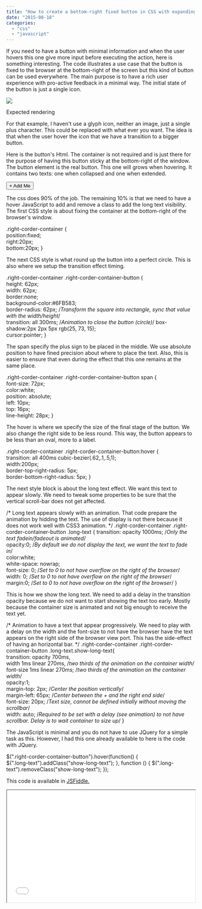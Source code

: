 ```yaml
---
title: "How to create a bottom-right fixed button in CSS with expanding hover animation"
date: "2015-08-18"
categories: 
  - "css"
  - "javascript"
---
```


If you need to have a button with minimal information and when the user hovers this one give more input before executing the action, here is something interesting. The code illustrates a use case that the button is fixed to the browser at the bottom-right of the screen but this kind of button can be used everywhere. The main purpose is to have a rich user experience with pro-active feedback in a minimal way. The initial state of the button is just a single icon.

![](images/PlusImage.png)

Expected rendering

For that example, I haven't use a glyph icon, neither an image, just a single plus character. This could be replaced with what ever you want. The idea is that when the user hover the icon that we have a transition to a bigger button.

Here is the button's Html. The container is not required and is just there for the purpose of having this button sticky at the bottom-right of the window. The button element is the real button. This one will grows when hovering. It contains two texts: one when collapsed and one when extended.

<div class="right-corder-container">     
	<button class="right-corder-container-button">         
		<span class="short-text">+</span>         
		<span class="long-text">Add Me</span>     
	</button> 
</div>

The css does 90% of the job. The remaining 10% is that we need to have a hover JavaScript to add and remove a class to add the long text visibility. The first CSS style is about fixing the container at the bottom-right of the browser's window.

.right-corder-container {     
    position:fixed;     
    right:20px;     
    bottom:20px; 
}

The next CSS style is what round up the button into a perfect circle. This is also where we setup the transition effect timing.

.right-corder-container .right-corder-container-button {     
     height: 62px;     
     width: 62px;     
     border:none;    
     background-color:#6FB583;     
     border-radius: 62px;        /*Transform the square into rectangle, sync that value with the width/height*/     
     transition: all 300ms;      /*Animation to close the button (circle)*/     box-shadow:2px 2px 5px rgb(25, 73, 15);     
     cursor:pointer; 
}

The span specify the plus sign to be placed in the middle. We use absolute position to have fined precision about where to place the text. Also, this is easier to ensure that even during the effect that this one remains at the same place.

.right-corder-container .right-corder-container-button span {     
    font-size: 72px;     
    color:white;     
    position: absolute;    
    left: 10px;     
    top: 16px;     
    line-height: 28px; 
}

The hover is where we specify the size of the final stage of the button. We also change the right side to be less round. This way, the button appears to be less than an oval, more to a label.

.right-corder-container .right-corder-container-button:hover {     
    transition: all 400ms cubic-bezier(.62,.1,.5,1);     
    width:200px;     
    border-top-right-radius: 5px;     
    border-bottom-right-radius: 5px; 
}

The next style block is about the long text effect. We want this text to appear slowly. We need to tweak some properties to be sure that the vertical scroll-bar does not get affected.

/*     Long text appears slowly with an animation. That code prepare the animation by hidding the text.     The use of display is not there because it does not work well with CSS3 animation. */ 
.right-corder-container .right-corder-container-button .long-text {     transition: opacity 1000ms; /*Only the text fadein/fadeout is animated*/     
opacity:0;                /*By default we do not display the text, we want the text to fade in*/     
color:white;     
white-space: nowrap;     
font-size: 0;             /*Set to 0 to not have overflow on the right of the browser*/     
width: 0;                 /*Set to 0 to not have overflow on the right of the browser*/     
margin:0;                 /*Set to 0 to not have overflow on the right of the browser*/ }

  
This is how we show the long text. We need to add a delay in the transition opacity because we do not want to start showing the text too early. Mostly because the container size is animated and not big enough to receive the text yet.

 /*     Animation to have a text that appear progressively. We need to play with a delay     on the width and the font-size to not have the browser have the text appears on the right     side of the browser view port. This has the side-effect of having an horizontal bar. */ 
.right-corder-container .right-corder-container-button .long-text.show-long-text{   
    transition: opacity 700ms,               
    width 1ms linear 270ms,       /*two thirds of the animation on the container width*/               
    font-size 1ms linear 270ms;   /*two thirds of the animation on the container width*/   
    opacity:1;   
    margin-top: 2px;                          /*Center the position vertically*/   
     margin-left: 65px;                        /*Center between the + and the right end side*/   
    font-size: 20px;                          /*Text size, cannot be defined initially without moving the scrollbar*/   
    width: auto;                              /*Required to be set with a delay (see animation) to not have scrollbar. Delay is to wait container to size up*/ 
}

  
The JavaScript is minimal and you do not have to use JQuery for a simple task as this. However, I had this one already available to here is the code with JQuery.

$(".right-corder-container-button").hover(function() 
{     
$(".long-text").addClass("show-long-text"); }, function () {     $(".long-text").removeClass("show-long-text"); 
});

This code is available in [JSFiddle.](http://jsfiddle.net/mrdesjardins/tbtn7wow/)

<iframe src="//jsfiddle.net/mrdesjardins/tbtn7wow/embedded/result,js,html,css/" width="100%" height="300" allowfullscreen="allowfullscreen"></iframe>
